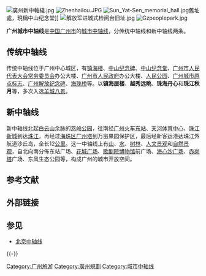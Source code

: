 {{Unreferenced|time=2022-06-27T10:27:18+00:00}}
[[File:廣州新中軸綫.jpg|thumb]]
[[File:Zhenhailou.JPG|thumb]]
[[File:Sun_Yat-Sen_memorial_hall.jpg|thumb]]舊址處，現稱中山纪念堂]]
[[File:解放军进城式检阅台旧址.jpg|thumb]]
[[File:Gzpeoplepark.jpg|thumb]]

'''广州城市中轴线'''是[[中国|中国]][[广州市|广州市]]的[[城市中轴线|城市中轴线]]，分传统中轴线和新中轴线两条。

== 传统中轴线 ==
传统中轴线位于广州中心城区，有[[镇海楼_(广州)|镇海楼]]、[[中山纪念碑|中山纪念碑]]、[[中山纪念堂_(广州)|中山纪念堂]]、[[广州市人民代表大会常务委员会|广州市人民代表大会常务委员会]]办公大楼、[[广州市人民政府|广州市人民政府]]办公大楼、[[人民公园_(广州)|人民公园]]、[[广州城市原点标志|广州城市原点标志]]、[[广州解放纪念碑|广州解放纪念碑]]、[[海珠桥|海珠桥]]等。以'''镇海层楼'''、'''越秀远眺'''、'''珠海丹心'''和'''珠江秋月'''等，多次入选[[羊城八景|羊城八景]]。

== 新中轴线 ==
新中轴线北起[[白云山_(广州)|白云山]]余脉的[[燕岭公园|燕岭公园]]，往南经[[广州火车东站|广州火车东站]]、[[天河体育中心|天河体育中心]]、[[珠江新城|珠江新城]]到达[[珠江|珠江]]，再经过[[海珠区|海珠区]][[广州塔|广州塔]]到万亩果园保护区，最后经新客运港达珠江外航道沙丘岛，全长12[[公里|公里]]。这一中轴线上有[[山|山]]、[[水|水]]、[[树林|树林]]、[[人文景观|人文景观]]和[[自然景观|自然景观]]，自北向南分佈东站广场、[[花城广场|花城广场]]、[[廣州大劇院|歌剧院]][[廣東省博物館|博物馆]]前广场、[[海心沙广场|海心沙广场]]、[[赤岗塔|赤岗塔]]广场、东风生态公园等，构成广州的城市开放空间。

== 参考文献 ==
{{Reflist}}

== 外部链接 ==

== 参见 ==
{{Portal box|广州}}
* [[北京中轴线|北京中轴线]]

{{-}}
{{广州城市中轴线}}

[[Category:广州旅游|Category:广州旅游]]
[[Category:廣州規劃|Category:廣州規劃]]
[[Category:城市中轴线|Category:城市中轴线]]